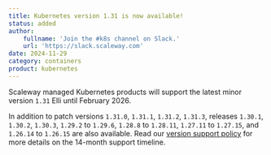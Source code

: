 ```yaml
---
title: Kubernetes version 1.31 is now available!
status: added
author:
    fullname: 'Join the #k8s channel on Slack.'
    url: 'https://slack.scaleway.com'
date: 2024-11-29
category: containers
product: kubernetes
---
```


Scaleway managed Kubernetes products will support the latest minor version `1.31` Elli until February 2026.

In addition to patch versions `1.31.0`, `1.31.1`, `1.31.2`, `1.31.3`, releases `1.30.1`, `1.30.2`, `1.30.3`, `1.29.2` to `1.29.6`, `1.28.8` to `1.28.11`, `1.27.11` to `1.27.15`, and `1.26.14` to `1.26.15` are also available.
Read our [version support policy](/containers/kubernetes/reference-content/version-support-policy/) for more details on the 14-month support timeline.

